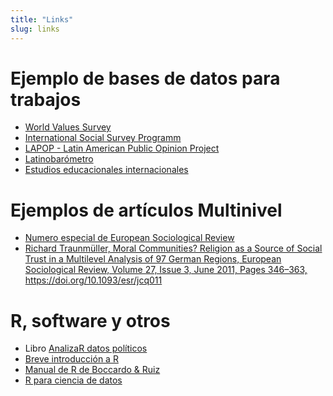 ```yaml
---
title: "Links"
slug: links
---
```


# Ejemplo de bases de datos para trabajos

- [World Values Survey](http://www.worldvaluessurvey.org)
- [International Social Survey Programm](http://issp.org/menu-top/home/)
- [LAPOP - Latin American Public Opinion Project](https://www.vanderbilt.edu/lapop-espanol/)
- [Latinobarómetro](http://www.latinobarometro.org/lat.jsp)
- [Estudios educacionales internacionales](https://www.agenciaeducacion.cl/estudios/estudios-internacionales/estudios-desarrollados/)

# Ejemplos de artículos Multinivel

- [Numero especial de European Sociological Review](https://academic.oup.com/esr/issue/32/1)
- [Richard Traunmüller, Moral Communities? Religion as a Source of Social Trust in a Multilevel Analysis of 97 German Regions, European Sociological Review, Volume 27, Issue 3, June 2011, Pages 346–363, https://doi.org/10.1093/esr/jcq011](https://academic.oup.com/esr/article/27/3/346/511593?searchresult=1)

# R, software y otros

- Libro [AnalizaR datos políticos](https://arcruz0.github.io/libroadp/index.html)
- [Breve introducción a R](../practicas/breveintroR/breveintroR.html)
- [Manual de R de Boccardo & Ruiz](https://bookdown.org/gboccardo/manual-ED-UCH/)
- [R para ciencia de datos](https://es.r4ds.hadley.nz/)
